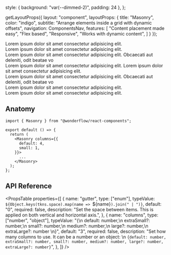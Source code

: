 
  style: { background: "var(--dimmed-2)", padding: 24 },
};

  getLayoutProps({
    layout: "component",
    layoutProps: {
      title: "Masonry",
      color: "indigo",
      subtitle: "Arrange elements inside a grid with dynamic offsets",
      navigation: ComponentsNav,
      features: [
        "Content placement made easy",
        "Flex based",
        "Responsive",
        "Works with dynamic content",
      ]
    }
  });


<LiveArea>
  <Masonry columns={{
    default: 4,
    small: 1,
  }}>
    <div {...style}>
      Lorem ipsum dolor sit amet consectetur adipisicing elit.
    </div>
    <div {...style}>
      Lorem ipsum dolor sit amet consectetur adipisicing elit.
    </div>
    <div {...style}>
      Lorem ipsum dolor sit amet consectetur adipisicing elit. Obcaecati aut deleniti, odit beatae vo
    </div>
    <div {...style}>
      Lorem ipsum dolor sit amet consectetur adipisicing elit. Lorem ipsum dolor sit amet consectetur adipisicing elit.
    </div>
    <div {...style}>
      Lorem ipsum dolor sit amet consectetur adipisicing elit. Obcaecati aut deleniti, odit beatae vo
    </div>
    <div {...style}>
      Lorem ipsum dolor sit amet consectetur adipisicing elit.
    </div>
    <div {...style}>
      Lorem ipsum dolor sit amet consectetur adipisicing elit.
    </div>
  </Masonry>
</LiveArea>

## Anatomy

```tsx lines="1,5-10"
import { Masonry } from "@wonderflow/react-components";

export default () => {
  return (
    <Masonry columns={{
      default: 4,
      small: 1,
    }}>
      ...
    </Masonry>
  );
};
```

## API Reference

<PropsTable
  properties={[
    {
      name: "gutter",
      type: ["enum"],
      typeValue: `${Object.keys(tkns.space).map(name => `${name}`).join(" | ")}`,
      default: "0",
      required: false,
      description: "Set the space between items. This is applied on both vertical and horizontal axis.",
    },
    {
      name: "columns",
      type: ["number", "object"],
      typeValue: "{\n  default: number,\n  extraSmall?: number,\n  small?: number,\n  medium?: number,\n  large?: number,\n  extraLarge?: number \n}",
      default: "3",
      required: false,
      description:
        "Set how many columns to use. It can be a number or an object: \n `{default: number, extraSmall?: number, small?: number, medium?: number, large?: number, extraLarge?: number}`",
    },
  ]}
/>
